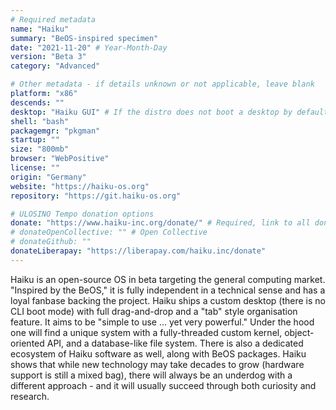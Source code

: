 ```yaml
---
# Required metadata
name: "Haiku"
summary: "BeOS-inspired specimen"
date: "2021-11-20" # Year-Month-Day
version: "Beta 3"
category: "Advanced"

# Other metadata - if details unknown or not applicable, leave blank
platform: "x86"
descends: ""
desktop: "Haiku GUI" # If the distro does not boot a desktop by default, or doesn't ship one, leave 'desktop' blank
shell: "bash"
packagemgr: "pkgman"
startup: ""
size: "800mb"
browser: "WebPositive"
license: ""
origin: "Germany"
website: "https://haiku-os.org"
repository: "https://git.haiku-os.org"

# ULOSINO Tempo donation options
donate: "https://www.haiku-inc.org/donate/" # Required, link to all donation options
# donateOpenCollective: "" # Open Collective
# donateGithub: ""
donateLiberapay: "https://liberapay.com/haiku.inc/donate"
---
```


Haiku is an open-source OS in beta targeting the general computing market. "Inspired by the BeOS," it is fully independent in a technical sense and has a loyal fanbase backing the project. Haiku ships a custom desktop (there is no CLI boot mode) with full drag-and-drop and a "tab" style organisation feature. It aims to be "simple to use ... yet very powerful." Under the hood one will find a unique system with a fully-threaded custom kernel, object-oriented API, and a database-like file system. There is also a dedicated ecosystem of Haiku software as well, along with BeOS packages. Haiku shows that while new technology may take decades to grow (hardware support is still a mixed bag), there will always be an underdog with a different approach - and it will usually succeed through both curiosity and research.
